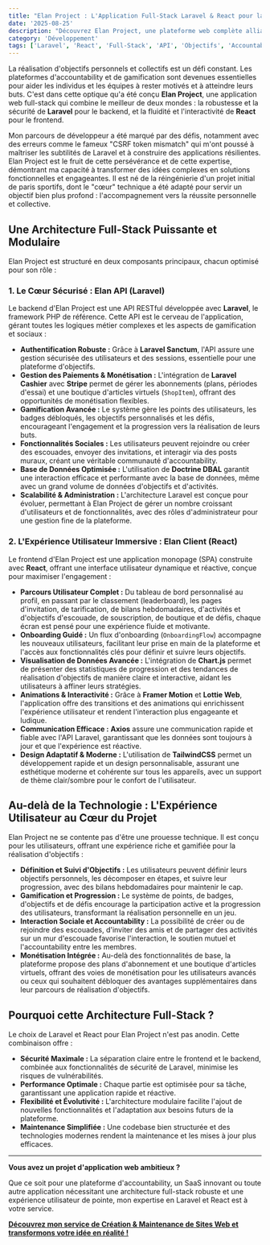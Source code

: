 ```yaml
---
title: "Elan Project : L'Application Full-Stack Laravel & React pour la Réalisation d'Objectifs"
date: '2025-08-25'
description: "Découvrez Elan Project, une plateforme web complète alliant la puissance de Laravel pour son API sécurisée et la réactivité de React pour une expérience utilisateur fluide dans l'univers de la réalisation d'objectifs et de l'accountability."
category: 'Développement'
tags: ['Laravel', 'React', 'Full-Stack', 'API', 'Objectifs', 'Accountability', 'Développement Web', 'Gamification', 'Social']
---
```


La réalisation d'objectifs personnels et collectifs est un défi constant. Les plateformes d'accountability et de gamification sont devenues essentielles pour aider les individus et les équipes à rester motivés et à atteindre leurs buts. C'est dans cette optique qu'a été conçu **Elan Project**, une application web full-stack qui combine le meilleur de deux mondes : la robustesse et la sécurité de **Laravel** pour le backend, et la fluidité et l'interactivité de **React** pour le frontend.

Mon parcours de développeur a été marqué par des défis, notamment avec des erreurs comme le fameux "CSRF token mismatch" qui m'ont poussé à maîtriser les subtilités de Laravel et à construire des applications résilientes. Elan Project est le fruit de cette persévérance et de cette expertise, démontrant ma capacité à transformer des idées complexes en solutions fonctionnelles et engageantes. Il est né de la réingénierie d'un projet initial de paris sportifs, dont le "cœur" technique a été adapté pour servir un objectif bien plus profond : l'accompagnement vers la réussite personnelle et collective.

## Une Architecture Full-Stack Puissante et Modulaire

Elan Project est structuré en deux composants principaux, chacun optimisé pour son rôle :

### 1. Le Cœur Sécurisé : Elan API (Laravel)

Le backend d'Elan Project est une API RESTful développée avec **Laravel**, le framework PHP de référence. Cette API est le cerveau de l'application, gérant toutes les logiques métier complexes et les aspects de gamification et sociaux :

*   **Authentification Robuste :** Grâce à **Laravel Sanctum**, l'API assure une gestion sécurisée des utilisateurs et des sessions, essentielle pour une plateforme d'objectifs.
*   **Gestion des Paiements & Monétisation :** L'intégration de **Laravel Cashier** avec **Stripe** permet de gérer les abonnements (plans, périodes d'essai) et une boutique d'articles virtuels (`ShopItem`), offrant des opportunités de monétisation flexibles.
*   **Gamification Avancée :** Le système gère les points des utilisateurs, les badges débloqués, les objectifs personnalisés et les défis, encourageant l'engagement et la progression vers la réalisation de leurs buts.
*   **Fonctionnalités Sociales :** Les utilisateurs peuvent rejoindre ou créer des escouades, envoyer des invitations, et interagir via des posts muraux, créant une véritable communauté d'accountability.
*   **Base de Données Optimisée :** L'utilisation de **Doctrine DBAL** garantit une interaction efficace et performante avec la base de données, même avec un grand volume de données d'objectifs et d'activités.
*   **Scalabilité & Administration :** L'architecture Laravel est conçue pour évoluer, permettant à Elan Project de gérer un nombre croissant d'utilisateurs et de fonctionnalités, avec des rôles d'administrateur pour une gestion fine de la plateforme.

### 2. L'Expérience Utilisateur Immersive : Elan Client (React)

Le frontend d'Elan Project est une application monopage (SPA) construite avec **React**, offrant une interface utilisateur dynamique et réactive, conçue pour maximiser l'engagement :

*   **Parcours Utilisateur Complet :** Du tableau de bord personnalisé au profil, en passant par le classement (leaderboard), les pages d'invitation, de tarification, de bilans hebdomadaires, d'activités et d'objectifs d'escouade, de souscription, de boutique et de défis, chaque écran est pensé pour une expérience fluide et motivante.
*   **Onboarding Guidé :** Un flux d'onboarding (`OnboardingFlow`) accompagne les nouveaux utilisateurs, facilitant leur prise en main de la plateforme et l'accès aux fonctionnalités clés pour définir et suivre leurs objectifs.
*   **Visualisation de Données Avancée :** L'intégration de **Chart.js** permet de présenter des statistiques de progression et des tendances de réalisation d'objectifs de manière claire et interactive, aidant les utilisateurs à affiner leurs stratégies.
*   **Animations & Interactivité :** Grâce à **Framer Motion** et **Lottie Web**, l'application offre des transitions et des animations qui enrichissent l'expérience utilisateur et rendent l'interaction plus engageante et ludique.
*   **Communication Efficace :** **Axios** assure une communication rapide et fiable avec l'API Laravel, garantissant que les données sont toujours à jour et que l'expérience est réactive.
*   **Design Adaptatif & Moderne :** L'utilisation de **TailwindCSS** permet un développement rapide et un design personnalisable, assurant une esthétique moderne et cohérente sur tous les appareils, avec un support de thème clair/sombre pour le confort de l'utilisateur.

## Au-delà de la Technologie : L'Expérience Utilisateur au Cœur du Projet

Elan Project ne se contente pas d'être une prouesse technique. Il est conçu pour les utilisateurs, offrant une expérience riche et gamifiée pour la réalisation d'objectifs :

*   **Définition et Suivi d'Objectifs :** Les utilisateurs peuvent définir leurs objectifs personnels, les décomposer en étapes, et suivre leur progression, avec des bilans hebdomadaires pour maintenir le cap.
*   **Gamification et Progression :** Le système de points, de badges, d'objectifs et de défis encourage la participation active et la progression des utilisateurs, transformant la réalisation personnelle en un jeu.
*   **Interaction Sociale et Accountability :** La possibilité de créer ou de rejoindre des escouades, d'inviter des amis et de partager des activités sur un mur d'escouade favorise l'interaction, le soutien mutuel et l'accountability entre les membres.
*   **Monétisation Intégrée :** Au-delà des fonctionnalités de base, la plateforme propose des plans d'abonnement et une boutique d'articles virtuels, offrant des voies de monétisation pour les utilisateurs avancés ou ceux qui souhaitent débloquer des avantages supplémentaires dans leur parcours de réalisation d'objectifs.

## Pourquoi cette Architecture Full-Stack ?

Le choix de Laravel et React pour Elan Project n'est pas anodin. Cette combinaison offre :

*   **Sécurité Maximale :** La séparation claire entre le frontend et le backend, combinée aux fonctionnalités de sécurité de Laravel, minimise les risques de vulnérabilités.
*   **Performance Optimale :** Chaque partie est optimisée pour sa tâche, garantissant une application rapide et réactive.
*   **Flexibilité et Évolutivité :** L'architecture modulaire facilite l'ajout de nouvelles fonctionnalités et l'adaptation aux besoins futurs de la plateforme.
*   **Maintenance Simplifiée :** Une codebase bien structurée et des technologies modernes rendent la maintenance et les mises à jour plus efficaces.

---

**Vous avez un projet d'application web ambitieux ?**

Que ce soit pour une plateforme d'accountability, un SaaS innovant ou toute autre application nécessitant une architecture full-stack robuste et une expérience utilisateur de pointe, mon expertise en Laravel et React est à votre service.

**[Découvrez mon service de Création & Maintenance de Sites Web et transformons votre idée en réalité !](/services/creation-maintenance-sites)**